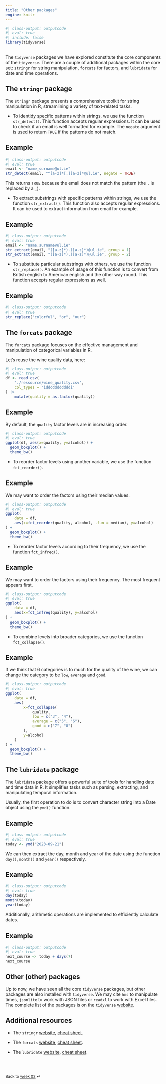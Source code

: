 ```yaml
---
title: "Other packages"
engine: knitr
---
```


```r
#| class-output: outputcode
#| eval: true
#| include: false
library(tidyverse)
```

<br>
The `tidyverse` packages we have explored constitute the core components of the `tidyverse`. There are a couple of additional packages within the core set: `stringr` for string manipulation, `forcats` for factors, and `lubridate` for date and time operations.

## The `stringr` package

The `stringr` package presents a comprehensive toolkit for string manipulation in R, streamlining a variety of text-related tasks. 

* To identidy specific patterns within strings, we use the function `str_detect()`. This function accepts regular expressions. It can be used to check if an email is well formatted for example. The `negate` argument is used to return `TRUE` if the patterns do not match.

::: {.callout-note appearance="simple"}

## Example

```r
#| class-output: outputcode
#| eval: true
email <- "name_surname@ul.ie"
str_detect(email, "^[a-z]*[.][a-z]*@ul.ie", negate = TRUE)
```

This returns `TRUE` because the email does not match the pattern (the `.` is replaced by a `_`).

:::

* To extract substrings with specific patterns within strings, we use the function `str_extract()`. This function also accepts regular expressions. It can be used to extract information from email for example.

::: {.callout-note appearance="simple"}

## Example

```r
#| class-output: outputcode
#| eval: true
email <- "name.surname@ul.ie"
str_extract(email, "([a-z]*).([a-z]*)@ul.ie", group = 1)
str_extract(email, "([a-z]*).([a-z]*)@ul.ie", group = 2)
```

:::

* To substitute particular substrings with others, we use the function `str_replace()`. An example of usage of this function is to convert from British english to American english and the other way round. This function accepts regular expressions as well.

::: {.callout-note appearance="simple"}

## Example

```r
#| class-output: outputcode
#| eval: true
str_replace("colorful", "or", "our")
```

:::


## The `forcats` package

The `forcats` package focuses on the effective management and manipulation of categorical variables in R. 

Let's reuse the wine quality data, here:

```r
#| class-output: outputcode
#| eval: true
df <- read_csv(
    './ressource/wine_quality.csv',
    col_types = 'idddddddddddi'
) |> 
    mutate(quality = as.factor(quality))
```

::: {.callout-note appearance="simple"}

## Example

By default, the `quality` factor levels are in increasing order.

```r
#| class-output: outputcode
#| eval: true
ggplot(df, aes(x=quality, y=alcohol)) +
  geom_boxplot() +
  theme_bw()
```

:::

* To reorder factor levels using another variable, we use the function `fct_reorder()`.

::: {.callout-note appearance="simple"}

## Example

We may want to order the factors using their median values.

```r
#| class-output: outputcode
#| eval: true
ggplot(
    data = df,
    aes(x=fct_reorder(quality, alcohol, .fun = median), y=alcohol)
) +
  geom_boxplot() +
  theme_bw()
```

:::

* To reorder factor levels according to their frequency, we use the function `fct_infreq()`.

::: {.callout-note appearance="simple"}

## Example

We may want to order the factors using their frequency. The most frequent appears first.

```r
#| class-output: outputcode
#| eval: true
ggplot(
    data = df,
    aes(x=fct_infreq(quality), y=alcohol)
) +
  geom_boxplot() +
  theme_bw()
```

:::

* To combine levels into broader categories, we use the function `fct_collapse()`.

::: {.callout-note appearance="simple"}

## Example

If we think that $6$ categories is to much for the quality of the wine, we can change the category to be `low`, `average` and `good`.

```r
#| class-output: outputcode
#| eval: true
ggplot(
    data = df,
    aes(
        x=fct_collapse(
            quality,
            low = c("3", "4"),
            average = c("5", "6"),
            good = c("7", "8")
        ),
        y=alcohol
    )
) +
  geom_boxplot() +
  theme_bw()
```

:::

## The `lubridate` package

The `lubridate` package offers a powerful suite of tools for handling date and time data in R. It simplifies tasks such as parsing, extracting, and manipulating temporal information.

Usually, the first operation to do is to convert character string into a Date object using the `ymd()` function.

::: {.callout-note appearance="simple"}

## Example

```r
#| class-output: outputcode
#| eval: true
today <- ymd("2023-09-21")
```

:::

We can then extract the day, month and year of the date using the function `day()`, `month()` and `year()` respectively.

::: {.callout-note appearance="simple"}

## Example

```r
#| class-output: outputcode
#| eval: true
day(today)
month(today)
year(today)
```

:::

Additionally, arithmetic operations are implemented to efficiently calculate dates.

::: {.callout-note appearance="simple"}

## Example

```r
#| class-output: outputcode
#| eval: true
next_course <- today + days(7)
next_course
```

:::


## Other (other) packages

Up to now, we have seen all the core `tidyverse` packages, but other packages are also installed with `tidyverse`. We may cite `hms` to manipulate times, `jsonlite` to work with JSON files or `readxl` to work with Excel files. The complete list of the packages is on the `tidyverse` [website](https://tidyverse.tidyverse.org).

## Additional resources

* The `stringr` [website](https://stringr.tidyverse.org), [cheat sheet](https://raw.githubusercontent.com/rstudio/cheatsheets/main/strings.pdf).

* The `forcats` [website](https://forcats.tidyverse.org), [cheat sheet](https://raw.githubusercontent.com/rstudio/cheatsheets/main/factors.pdf).

* The `lubridate` [website](https://lubridate.tidyverse.org), [cheat sheet](https://raw.githubusercontent.com/rstudio/cheatsheets/main/lubridate.pdf).

<br><br>

::: {style="font-size: 0.875em;"}
Back to [week 02](/weeks/week-2.qmd) ⏎
:::